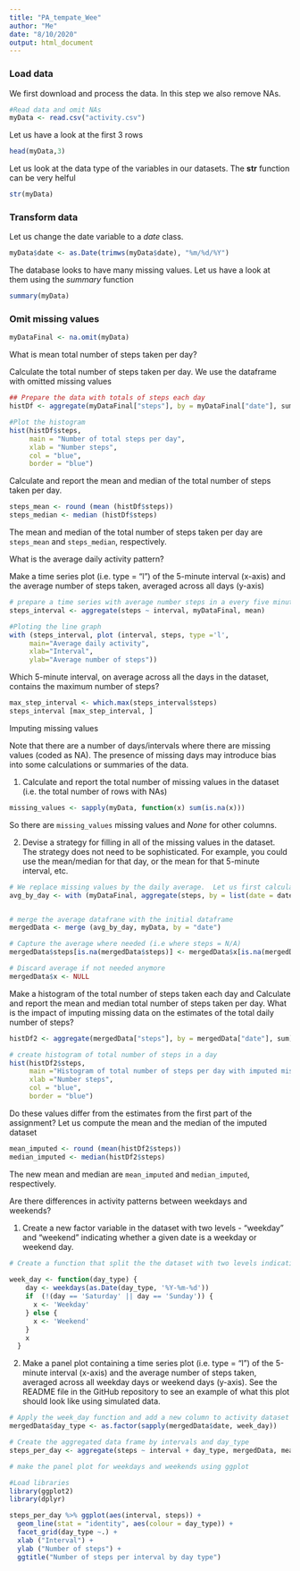---
title: "PA_tempate_Wee"
author: "Me"
date: "8/10/2020"
output: html_document
---
### Load data
We first download and process the data. In this step we also remove NAs.

```{r }
#Read data and omit NAs
myData <- read.csv("activity.csv")
```
Let us have a look at the first 3 rows
```{r}
head(myData,3)
```

Let us look at the data type of the variables in our datasets. The **str** function can be very helful

```{r Summary Statistics}
str(myData)
```

### Transform data
Let us change the date variable to a *date* class.
``` {r}
myData$date <- as.Date(trimws(myData$date), "%m/%d/%Y")
```

The database looks to have many missing values. Let us have a look at them using the *summary* function

```{r }
summary(myData)
```

### Omit missing values
```{r}
myDataFinal <- na.omit(myData)
```

What is mean total number of steps taken per day?

Calculate the total number of steps taken per day. We use the dataframe with omitted missing values
```{r}
## Prepare the data with totals of steps each day
histDf <- aggregate(myDataFinal["steps"], by = myDataFinal["date"], sum)

#Plot the histogram
hist(histDf$steps, 
     main = "Number of total steps per day", 
     xlab = "Number steps",
     col = "blue",
     border = "blue")
```

Calculate and report the mean and median of the total number of steps taken per day.

```{r}
steps_mean <- round (mean (histDf$steps))
steps_median <- median (histDf$steps)
```
The mean and median of the total number of steps taken per day are `steps_mean` and `steps_median`, respectively.

What is the average daily activity pattern?

Make a time series plot (i.e. \color{red}{\verb|type = "l"|}type = "l") of the 5-minute interval (x-axis) and the average number of steps taken, averaged across all days (y-axis)

```{r}
# prepare a time series with average number steps in a every five minute interval.
steps_interval <- aggregate(steps ~ interval, myDataFinal, mean)

#Ploting the line graph
with (steps_interval, plot (interval, steps, type ='l', 
     main="Average daily activity", 
     xlab="Interval", 
     ylab="Average number of steps"))
```

Which 5-minute interval, on average across all the days in the dataset, contains the maximum number of steps?

```{r}
max_step_interval <- which.max(steps_interval$steps)
steps_interval [max_step_interval, ]
```

Imputing missing values

Note that there are a number of days/intervals where there are missing values (coded as \color{red}{\verb|NA|}NA). The presence of missing days may introduce bias into some calculations or summaries of the data.

1. Calculate and report the total number of missing values in the dataset (i.e. the total number of rows with \color{red}{\verb|NA|}NAs)
```{r}
missing_values <- sapply(myData, function(x) sum(is.na(x)))
```
So there are `missing_values` missing values and *None* for other columns. 

2. Devise a strategy for filling in all of the missing values in the dataset. The strategy does not need to be sophisticated. For example, you could use the mean/median for that day, or the mean for that 5-minute interval, etc.

```{r}
# We replace missing values by the daily average.  Let us first calculate the daily average number of steps.
avg_by_day <- with (myDataFinal, aggregate(steps, by = list(date = date), FUN = mean))


# merge the average datafrane with the initial dataframe
mergedData <- merge (avg_by_day, myData, by = "date")

# Capture the average where needed (i.e where steps = N/A)
mergedData$steps[is.na(mergedData$steps)] <- mergedData$x[is.na(mergedData$steps)]

# Discard average if not needed anymore
mergedData$x <- NULL
```

Make a histogram of the total number of steps taken each day and Calculate and report the mean and median total number of steps taken per day. 
What is the impact of imputing missing data on the estimates of the total daily number of steps?

```{r}
histDf2 <- aggregate(mergedData["steps"], by = mergedData["date"], sum)

# create histogram of total number of steps in a day
hist(histDf2$steps, 
     main ="Histogram of total number of steps per day with imputed missing values", 
     xlab ="Number steps",
     col = "blue",
     border = "blue") 
```

Do these values differ from the estimates from the first part of the assignment? 
Let us compute the mean and the median of the imputed dataset
```{r}
mean_imputed <- round (mean(histDf2$steps))
median_imputed <- median(histDf2$steps)
```
The new mean and median are `mean_imputed` and `median_imputed`, respectively.

Are there differences in activity patterns between weekdays and weekends?

1. Create a new factor variable in the dataset with two levels - "weekday" and "weekend" indicating whether a given date is a weekday or weekend day.
```{r}
# Create a function that split the the dataset with two levels indicating whether a given date is a weekday or weekend day.
  
week_day <- function(day_type) {
    day <- weekdays(as.Date(day_type, '%Y-%m-%d'))
    if  (!(day == 'Saturday' || day == 'Sunday')) {
      x <- 'Weekday'
    } else {
      x <- 'Weekend'
    }
    x
  }
```
 
2. Make a panel plot containing a time series plot (i.e. \color{red}{\verb|type = "l"|}type = "l") of the 5-minute interval (x-axis) and the average number of steps taken, averaged across all weekday days or weekend days (y-axis). See the README file in the GitHub repository to see an example of what this plot should look like using simulated data.

```{r}
# Apply the week_day function and add a new column to activity dataset
mergedData$day_type <- as.factor(sapply(mergedData$date, week_day))

# Create the aggregated data frame by intervals and day_type
steps_per_day <- aggregate(steps ~ interval + day_type, mergedData, mean)

# make the panel plot for weekdays and weekends using ggplot

#Load libraries
library(ggplot2)
library(dplyr)

steps_per_day %>% ggplot(aes(interval, steps)) +
  geom_line(stat = "identity", aes(colour = day_type)) +
  facet_grid(day_type ~.) +
  xlab ("Interval") +
  ylab ("Number of steps") +
  ggtitle("Number of steps per interval by day type") 
```












